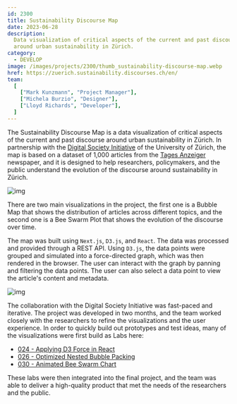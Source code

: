 ```yaml
---
id: 2300
title: Sustainability Discourse Map
date: 2023-06-28
description:
  Data visualization of critical aspects of the current and past discourse
  around urban sustainability in Zürich.
category:
  - DEVELOP
image: /images/projects/2300/thumb_sustainability-discourse-map.webp
href: https://zuerich.sustainability.discourses.ch/en/
team:
  [
    ["Mark Kunzmann", "Project Manager"],
    ["Michela Burzio", "Designer"],
    ["Lloyd Richards", "Developer"],
  ]
---
```


The Sustainability Discourse Map is a data visualization of critical aspects of
the current and past discourse around urban sustainability in Zürich. In
partnership with the
[Digital Society Initiative](https://www.dsi.uzh.ch/en.html) of the University
of Zürich, the map is based on a dataset of 1,000 articles from the
[Tages Anzeiger](https://www.tagesanzeiger.ch/) newspaper, and it is designed to
help researchers, policymakers, and the public understand the evolution of the
discourse around sustainability in Zürich.

![img](/images/projects/2300/sustainability-discourse-map_1.png)

There are two main visualizations in the project, the first one is a Bubble Map
that shows the distribution of articles across different topics, and the second
one is a Bee Swarm Plot that shows the evolution of the discourse over time.

The map was built using `Next.js`, `D3.js`, and `React`. The data was processed
and provided through a REST API. Using `D3.js`, the data points were grouped and
simulated into a force-directed graph, which was then rendered in the browser.
The user can interact with the graph by panning and filtering the data points.
The user can also select a data point to view the article's content and
metadata.

![img](/images/projects/2300/sustainability-discourse-map_2.png)

The collaboration with the Digital Society Initiative was fast-paced and
iterative. The project was developed in two months, and the team worked closely
with the researchers to refine the visualizations and the user experience. In
order to quickly build out prototypes and test ideas, many of the visualizations
were first build as Labs here:

- [024 - Applying D3 Force in React](/labs/024-applying-d3-force-in-react)
- [026 - Optimized Nested Bubble Packing](/labs/26-optimized-nested-simulations)
- [030 - Animated Bee Swarm Chart](/labs/030-bee-swarm-chart)

These labs were then integrated into the final project, and the team was able to
deliver a high-quality product that met the needs of the researchers and the
public.

